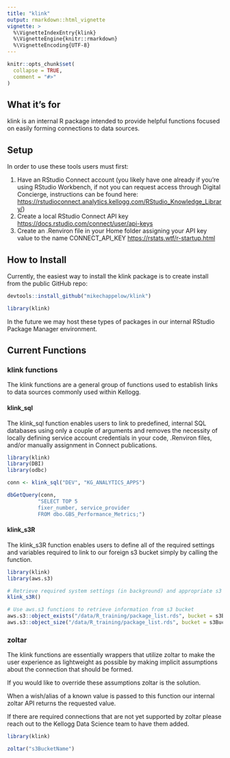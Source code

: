 ```yaml
---
title: "klink"
output: rmarkdown::html_vignette
vignette: >
  %\VignetteIndexEntry{klink}
  %\VignetteEngine{knitr::rmarkdown}
  %\VignetteEncoding{UTF-8}
---
```


```r
knitr::opts_chunk$set(
  collapse = TRUE,
  comment = "#>"
)
```

## What it's for
klink is an internal R package intended to provide helpful functions focused on easily forming connections to data sources.

## Setup
In order to use these tools users must first:

1. Have an RStudio Connect account (you likely have one already if you're using RStudio Workbench, if not you can request access through Digital Concierge, instructions can be found here: <https://rstudioconnect.analytics.kellogg.com/RStudio_Knowledge_Library/>)
2. Create a local RStudio Connect API key <https://docs.rstudio.com/connect/user/api-keys>
3. Create an .Renviron file in your Home folder assigning your API key value to the name CONNECT_API_KEY <https://rstats.wtf/r-startup.html>

## How to Install
Currently, the easiest way to install the klink package is to create install from the public GitHub repo:
```r
devtools::install_github("mikechappelow/klink")

library(klink)
```

In the future we may host these types of packages in our internal RStudio Package Manager environment.

## Current Functions

### klink functions
The klink functions are a general group of functions used to establish links to data sources commonly used within Kellogg.

#### klink_sql
The klink_sql function enables users to link to predefined, internal SQL databases using only a couple of arguments and removes the necessity of locally defining service account credentials in your code, .Renviron files, and/or manually assignment in Connect publications.

```r
library(klink)
library(DBI)
library(odbc)

conn <- klink_sql("DEV", "KG_ANALYTICS_APPS")

dbGetQuery(conn,
          "SELECT TOP 5
          fixer_number, service_provider
          FROM dbo.GBS_Performance_Metrics;")
```

#### klink_s3R
The klink_s3R function enables users to define all of the required settings and variables required to link to our foreign s3 bucket simply by calling the function.

```r
library(klink)
library(aws.s3)

# Retrieve required system settings (in background) and appropriate s3 bucket name
klink_s3R()

# Use aws.s3 functions to retrieve information from s3 bucket
aws.s3::object_exists("/data/R_training/package_list.rds", bucket = s3BucketName)
aws.s3::object_size("/data/R_training/package_list.rds", bucket = s3BucketName)
```

### zoltar
The klink functions are essentially wrappers that utilize zoltar to make the user experience as lightweight as possible by making implicit assumptions about the connection that should be formed.

If you would like to override these assumptions zoltar is the solution.

When a wish/alias of a known value is passed to this function our internal zoltar API returns the requested value. 

If there are required connections that are not yet supported by zoltar please reach out to the Kellogg Data Science team to have them added.

```r
library(klink)

zoltar("s3BucketName")
```
